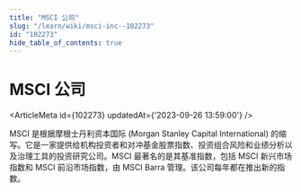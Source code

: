 ```yaml
---
title: "MSCI 公司"
slug: "/learn/wiki/msci-inc--102273"
id: "102273"
hide_table_of_contents: true
---
```



# MSCI 公司

<ArticleMeta id={102273} updatedAt={'2023-09-26 13:59:00'} />
<div className='border-solid border-b border-t-0 my-4 border-[var(--ifm-color-gray-300)]' />

MSCI 是根据摩根士丹利资本国际 (Morgan Stanley Capital International) 的缩写。它是一家提供给机构投资者和对冲基金股票指数、投资组合风险和业绩分析以及治理工具的投资研究公司。MSCI 最著名的是其基准指数，包括 MSCI 新兴市场指数和 MSCI 前沿市场指数，由 MSCI Barra 管理。该公司每年都在推出新的指数。
